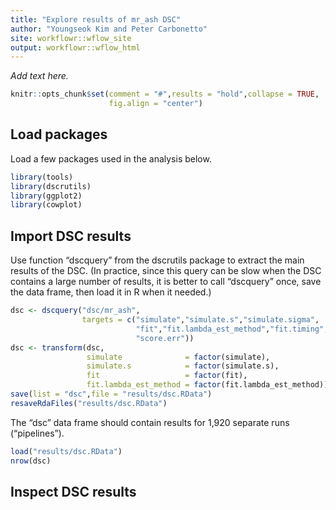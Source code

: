 ```yaml
---
title: "Explore results of mr_ash DSC"
author: "Youngseok Kim and Peter Carbonetto"
site: workflowr::wflow_site
output: workflowr::wflow_html
---
```


*Add text here.*

```r
knitr::opts_chunk$set(comment = "#",results = "hold",collapse = TRUE,
                      fig.align = "center")
```

Load packages
-------------

Load a few packages used in the analysis below.

```r
library(tools)
library(dscrutils)
library(ggplot2)
library(cowplot)
```

Import DSC results
------------------

Use function "dscquery" from the dscrutils package to extract the main
results of the DSC. (In practice, since this query can be slow when
the DSC contains a large number of results, it is better to call
"dscquery" once, save the data frame, then load it in R when it
needed.)

```r
dsc <- dscquery("dsc/mr_ash",
                targets = c("simulate","simulate.s","simulate.sigma",
                            "fit","fit.lambda_est_method","fit.timing",
                            "score.err"))
dsc <- transform(dsc,
                 simulate              = factor(simulate),
                 simulate.s            = factor(simulate.s),
                 fit                   = factor(fit),
                 fit.lambda_est_method = factor(fit.lambda_est_method))
save(list = "dsc",file = "results/dsc.RData")
resaveRdaFiles("results/dsc.RData")
```

The "dsc" data frame should contain results for 1,920 separate runs
("pipelines").

```r
load("results/dsc.RData")
nrow(dsc)
```

Inspect DSC results
-------------------

